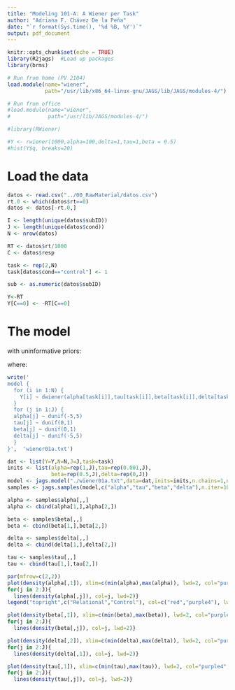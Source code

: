```yaml
---
title: "Modeling 101-A: A Wiener per Task"
author: "Adriana F. Chávez De la Peña"
date: "`r format(Sys.time(), '%d %B, %Y')`"
output: pdf_document
---
```


```r
knitr::opts_chunk$set(echo = TRUE)
library(R2jags)  #Load up packages
library(brms)

# Run from home (PV 2104)
load.module(name="wiener",
            path="/usr/lib/x86_64-linux-gnu/JAGS/lib/JAGS/modules-4/")

# Run from office
#load.module(name="wiener",
#            path="/usr/lib/JAGS/modules-4/")
```

```r
#library(RWiener)

#Y <- rwiener(1000,alpha=100,delta=1,tau=1,beta = 0.5)
#hist(Y$q, breaks=20)
```

# Load the data

```r
datos <- read.csv("../00_RawMaterial/datos.csv")
rt.0 <- which(datos$rt==0)
datos <- datos[-rt.0,]

I <- length(unique(datos$subID))
J <- length(unique(datos$cond))
N <- nrow(datos)

RT <- datos$rt/1000
C <- datos$resp

task <- rep(2,N)
task[datos$cond=="control"] <- 1

sub <- as.numeric(datos$subID)

Y<-RT
Y[C==0] <- -RT[C==0]
```

# The model

\begin{align*}
Y = (Choice,RT)
\end{align*}

\begin{align*}
Y_{ijk} \sim \mbox{Wiener}(\alpha_j,\tau_j,\beta_j,\delta_j)
\end{align*}

with uninformative priors:

\begin{align*}
\alpha_j \sim \mbox{Uniform}(0,100)\\
\tau_j \sim \mbox{InverseGamma}(0.5,0.5)\\
\beta_j \sim \mbox{Uniform}(0,1)\\
\delta_j \sim \mbox{Normal}(0,20)\\
\end{align*}

where:

\begin{align*}
\alpha && \mbox{Threshold separation} && \alpha &> 0\\
\tau && \mbox{Non-decision time} && \tau &> 0\\
\beta && \mbox{Bias towards "Yes"} && 0 < &\beta < 1\\
\delta && \mbox{Drift rate} && \delta \sim &\mbox{Normal}(0,1)\\
\end{align*}

```r
write('
model {
  for (i in 1:N) {
    Y[i] ~ dwiener(alpha[task[i]],tau[task[i]],beta[task[i]],delta[task[i]])
  }
  for (j in 1:J) {
  alpha[j] ~ dunif(-5,5)
  tau[j] ~ dunif(0,1)
  beta[j] ~ dunif(0,1)
  delta[j] ~ dunif(-5,5)
  }
}',  'wiener01a.txt')
```

```r
dat <- list(Y=Y,N=N,J=J,task=task)
inits <- list(alpha=rep(1,J),tau=rep(0.001,J),
              beta=rep(0.5,J),delta=rep(0,J))
model <- jags.model("./wiener01a.txt",data=dat,inits=inits,n.chains=1,n.adapt=0)
samples <- jags.samples(model,c("alpha","tau","beta","delta"),n.iter=1000,thin=1)
```

```r
alpha <- samples$alpha[,,]
alpha <- cbind(alpha[1,],alpha[2,])

beta <- samples$beta[,,]
beta <- cbind(beta[1,],beta[2,])

delta <- samples$delta[,,]
delta <- cbind(delta[1,],delta[2,])

tau <- samples$tau[,,]
tau <- cbind(tau[1,],tau[2,])
```

```r
par(mfrow=c(2,2))
plot(density(alpha[,1]), xlim=c(min(alpha),max(alpha)), lwd=2, col="purple4", main=expression(paste(alpha)),cex.main=3)
for(j in 2:J){
  lines(density(alpha[,j]), col=j, lwd=2)}
legend("topright",c("Relational","Control"), col=c("red","purple4"), lwd=2, cex=0.7)

plot(density(beta[,1]), xlim=c(min(beta),max(beta)), lwd=2, col="purple4", main=expression(paste(beta)),cex.main=3)
for(j in 2:J){
  lines(density(beta[,j]), col=j, lwd=2)}

plot(density(delta[,2]), xlim=c(min(delta),max(delta)), lwd=2, col="purple4", main=expression(paste(delta)),cex.main=3)
for(j in 2:J){
  lines(density(delta[,1]), col=j, lwd=2)}

plot(density(tau[,1]), xlim=c(min(tau),max(tau)), lwd=2, col="purple4", main=expression(paste(tau)),cex.main=3)
for(j in 2:J){
  lines(density(tau[,j]), col=j, lwd=2)}
```